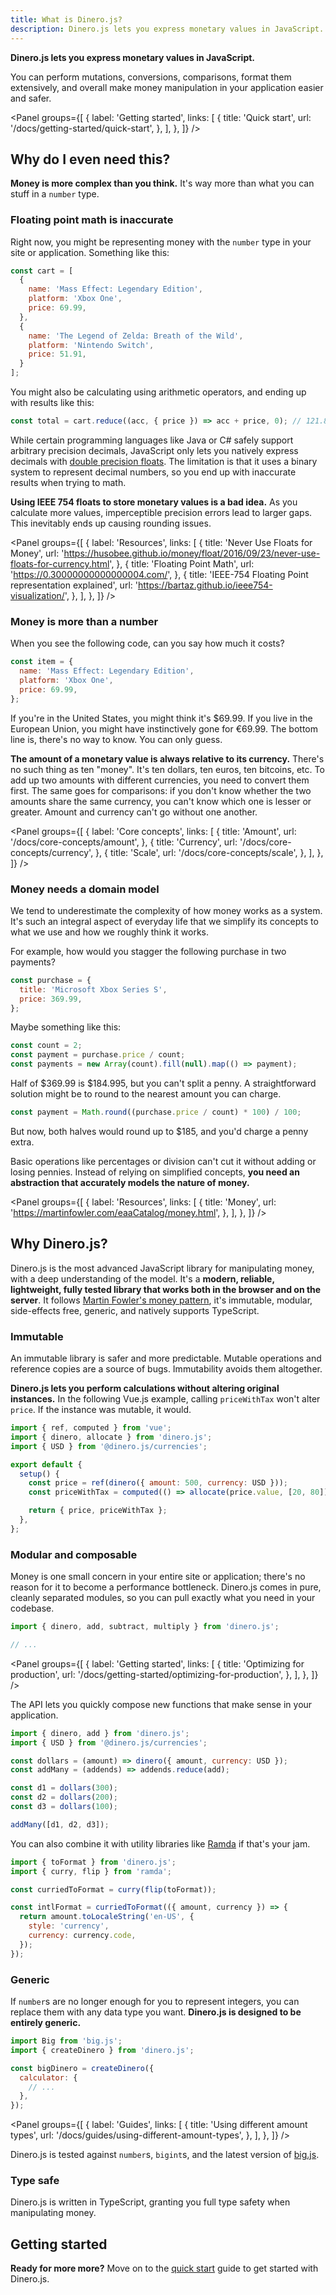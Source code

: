 ```yaml
---
title: What is Dinero.js?
description: Dinero.js lets you express monetary values in JavaScript.
---
```


**Dinero.js lets you express monetary values in JavaScript.**

You can perform mutations, conversions, comparisons, format them extensively, and overall make money manipulation in your application easier and safer.

<Panel
  groups={[
    {
      label: 'Getting started',
      links: [
        {
          title: 'Quick start',
          url: '/docs/getting-started/quick-start',
        },
      ],
    },
  ]}
/>

## Why do I even need this?

**Money is more complex than you think.** It's way more than what you can stuff in a `number` type.

### Floating point math is inaccurate

Right now, you might be representing money with the `number` type in your site or application. Something like this:

```js
const cart = [
  {
    name: 'Mass Effect: Legendary Edition',
    platform: 'Xbox One',
    price: 69.99,
  },
  {
    name: 'The Legend of Zelda: Breath of the Wild',
    platform: 'Nintendo Switch',
    price: 51.91,
  }
];
```

You might also be calculating using arithmetic operators, and ending up with results like this:

```js
const total = cart.reduce((acc, { price }) => acc + price, 0); // 121.89999999999999 😧
```

While certain programming languages like Java or C# safely support arbitrary precision decimals, JavaScript only lets you natively express decimals with [double precision floats](https://wikipedia.org/wiki/IEEE_754). The limitation is that it uses a binary system to represent decimal numbers, so you end up with inaccurate results when trying to math.

**Using IEEE 754 floats to store monetary values is a bad idea.** As you calculate more values, imperceptible precision errors lead to larger gaps. This inevitably ends up causing rounding issues.

<Panel
  groups={[
    {
      label: 'Resources',
      links: [
        {
          title: 'Never Use Floats for Money',
          url: 'https://husobee.github.io/money/float/2016/09/23/never-use-floats-for-currency.html',
        },
        {
          title: 'Floating Point Math',
          url: 'https://0.30000000000000004.com/',
        },
        {
          title: 'IEEE-754 Floating Point representation explained',
          url: 'https://bartaz.github.io/ieee754-visualization/',
        },
      ],
    },
  ]}
/>

### Money is more than a number

When you see the following code, can you say how much it costs?

```js
const item = {
  name: 'Mass Effect: Legendary Edition',
  platform: 'Xbox One',
  price: 69.99,
};
```

If you're in the United States, you might think it's $69.99. If you live in the European Union, you might have instinctively gone for €69.99. The bottom line is, there's no way to know. You can only guess.

**The amount of a monetary value is always relative to its currency.** There's no such thing as ten "money". It's ten dollars, ten euros, ten bitcoins, etc. To add up two amounts with different currencies, you need to convert them
first. The same goes for comparisons: if you don't know whether the two amounts share the same currency, you can't know which one is lesser or greater. Amount and currency can't go without one another.

<Panel
  groups={[
    {
      label: 'Core concepts',
      links: [
        {
          title: 'Amount',
          url: '/docs/core-concepts/amount',
        },
        {
          title: 'Currency',
          url: '/docs/core-concepts/currency',
        },
        {
          title: 'Scale',
          url: '/docs/core-concepts/scale',
        },
      ],
    },
  ]}
/>

### Money needs a domain model

We tend to underestimate the complexity of how money works as a system. It's such an integral aspect of everyday life that we simplify its concepts to what we use and how we roughly think it works.

For example, how would you stagger the following purchase in two payments?

```js
const purchase = {
  title: 'Microsoft Xbox Series S',
  price: 369.99,
};
```

Maybe something like this:

```js
const count = 2;
const payment = purchase.price / count;
const payments = new Array(count).fill(null).map(() => payment);
```

Half of $369.99 is $184.995, but you can't split a penny. A straightforward solution might be to round to the nearest amount you can charge.

```js
const payment = Math.round((purchase.price / count) * 100) / 100;
```

But now, both halves would round up to $185, and you'd charge a penny extra.

Basic operations like percentages or division can't cut it without adding or losing pennies. Instead of relying on simplified concepts, **you need an abstraction that accurately models the nature of money.**

<Panel
  groups={[
    {
      label: 'Resources',
      links: [
        {
          title: 'Money',
          url: 'https://martinfowler.com/eaaCatalog/money.html',
        },
      ],
    },
  ]}
/>

## Why Dinero.js?

Dinero.js is the most advanced JavaScript library for manipulating money, with a deep understanding of the model. It's a **modern, reliable, lightweight, fully tested library that works both in the browser and on the server**. It follows [Martin Fowler's money pattern](https://martinfowler.com/eaaCatalog/money.html), it's immutable, modular, side-effects free, generic, and natively supports TypeScript.

### Immutable

An immutable library is safer and more predictable. Mutable operations and reference copies are a source of bugs. Immutability avoids them altogether.

**Dinero.js lets you perform calculations without altering original instances.** In the following Vue.js example, calling `priceWithTax` won't alter `price`. If the instance was mutable, it would.

```js
import { ref, computed } from 'vue';
import { dinero, allocate } from 'dinero.js';
import { USD } from '@dinero.js/currencies';

export default {
  setup() {
    const price = ref(dinero({ amount: 500, currency: USD }));
    const priceWithTax = computed(() => allocate(price.value, [20, 80])[0]);

    return { price, priceWithTax };
  },
};
```

### Modular and composable

Money is one small concern in your entire site or application; there's no reason for it to become a performance bottleneck. Dinero.js comes in pure, cleanly separated modules, so you can pull exactly what you need in your codebase.

```js
import { dinero, add, subtract, multiply } from 'dinero.js';

// ...
```

<Panel
  groups={[
    {
      label: 'Getting started',
      links: [
        {
          title: 'Optimizing for production',
          url: '/docs/getting-started/optimizing-for-production',
        },
      ],
    },
  ]}
/>

The API lets you quickly compose new functions that make sense in your application.

```js
import { dinero, add } from 'dinero.js';
import { USD } from '@dinero.js/currencies';

const dollars = (amount) => dinero({ amount, currency: USD });
const addMany = (addends) => addends.reduce(add);

const d1 = dollars(300);
const d2 = dollars(200);
const d3 = dollars(100);

addMany([d1, d2, d3]);
```

You can also combine it with utility libraries like [Ramda](https://ramdajs.com/) if that's your jam.

```js
import { toFormat } from 'dinero.js';
import { curry, flip } from 'ramda';

const curriedToFormat = curry(flip(toFormat));

const intlFormat = curriedToFormat(({ amount, currency }) => {
  return amount.toLocaleString('en-US', {
    style: 'currency',
    currency: currency.code,
  });
});
```

### Generic

If `number`s are no longer enough for you to represent integers, you can replace them with any data type you want. **Dinero.js is designed to be entirely generic.**

```js
import Big from 'big.js';
import { createDinero } from 'dinero.js';

const bigDinero = createDinero({
  calculator: {
    // ...
  },
});
```

<Panel
  groups={[
    {
      label: 'Guides',
      links: [
        {
          title: 'Using different amount types',
          url: '/docs/guides/using-different-amount-types',
        },
      ],
    },
  ]}
/>

<Alert type="info">

Dinero.js is tested against `number`s, `bigint`s, and the latest version of [big.js](https://github.com/MikeMcl/big.js).

</Alert>

### Type safe

Dinero.js is written in TypeScript, granting you full type safety when manipulating money.

## Getting started

**Ready for more more?** Move on to the [quick start](/docs/getting-started/quick-start) guide to get started with Dinero.js.
